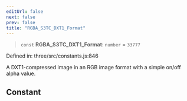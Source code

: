 ```yaml
---
editUrl: false
next: false
prev: false
title: "RGBA_S3TC_DXT1_Format"
---
```


> `const` **RGBA\_S3TC\_DXT1\_Format**: `number` = `33777`

Defined in: three/src/constants.js:846

A DXT1-compressed image in an RGB image format with a simple on/off alpha value.

## Constant
